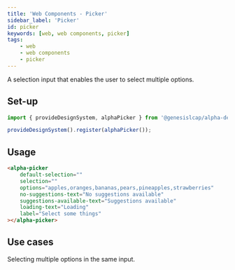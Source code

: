 ```yaml
---
title: 'Web Components - Picker'
sidebar_label: 'Picker'
id: picker
keywords: [web, web components, picker]
tags:
    - web
    - web components
    - picker
---
```


A selection input that enables the user to select multiple options.

## Set-up

```ts
import { provideDesignSystem, alphaPicker } from '@genesislcap/alpha-design-system';

provideDesignSystem().register(alphaPicker());
```

## Usage

```html
<alpha-picker
    default-selection=""
    selection=""
    options="apples,oranges,bananas,pears,pineapples,strawberries"
    no-suggestions-text="No suggestions available"
    suggestions-available-text="Suggestions available"
    loading-text="Loading"
    label="Select some things"
></alpha-picker>
```

## Use cases

Selecting multiple options in the same input.
